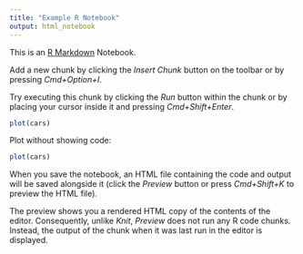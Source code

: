 ```yaml
---
title: "Example R Notebook"
output: html_notebook
---
```


This is an [R Markdown](http://rmarkdown.rstudio.com) Notebook. 

Add a new chunk by clicking the *Insert Chunk* button on the toolbar or by pressing *Cmd+Option+I*.

Try executing this chunk by clicking the *Run* button within the chunk or by placing your cursor inside it and pressing *Cmd+Shift+Enter*. 

```r
plot(cars)
```

Plot without showing code:
```r
plot(cars)
```

When you save the notebook, an HTML file containing the code and output will be saved alongside it (click the *Preview* button or press *Cmd+Shift+K* to preview the HTML file). 

The preview shows you a rendered HTML copy of the contents of the editor. Consequently, unlike *Knit*, *Preview* does not run any R code chunks. Instead, the output of the chunk when it was last run in the editor is displayed.

